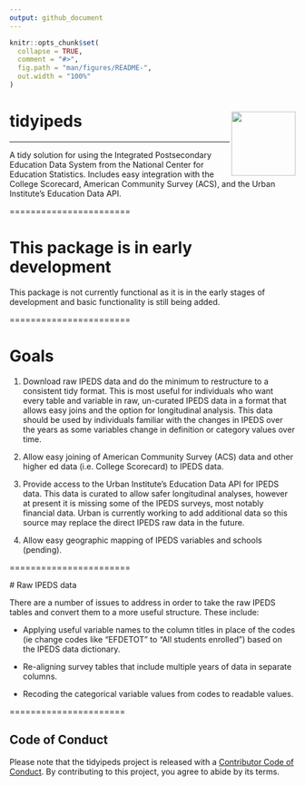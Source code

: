 ```yaml
---
output: github_document
---
```


<!-- README.md is generated from README.Rmd. Please edit that file -->

```r
knitr::opts_chunk$set(
  collapse = TRUE,
  comment = "#>",
  fig.path = "man/figures/README-",
  out.width = "100%"
)
```

# tidyipeds <img src='man/figures/logo.png' align="right" height="113" />

------------------------------------------------------------------------
  
  A tidy solution for using the Integrated Postsecondary Education Data System from the National Center for Education Statistics. Includes easy integration with the College Scorecard, American Community Survey (ACS), and the Urban Institute's Education Data API.

=======================

# This package is in early development

This package is not currently functional as it is in the early stages of development and basic functionality is still being added.

=======================

# Goals

1.  Download raw IPEDS data and do the minimum to restructure to a consistent tidy format. This is most useful for individuals who want every table and variable in raw, un-curated IPEDS data in a format that allows easy joins and the option for longitudinal analysis. This data should be used by individuals familiar with the changes in IPEDS over the years as some variables change in definition or category values over time.

2.  Allow easy joining of American Community Survey (ACS) data and other higher ed data (i.e. College Scorecard) to IPEDS data.

3.  Provide access to the Urban Institute's Education Data API for IPEDS data. This data is curated to allow safer longitudinal analyses, however at present it is missing some of the IPEDS surveys, most notably financial data. Urban is currently working to add additional data so this source may replace the direct IPEDS raw data in the future.

4.  Allow easy geographic mapping of IPEDS variables and schools (pending).

=======================
  
  # Raw IPEDS data
  
  There are a number of issues to address in order to take the raw IPEDS tables and convert them to a more useful structure. These include:
  
  -   Applying useful variable names to the column titles in place of the codes (ie change codes like "EFDETOT" to "All students enrolled") based on the IPEDS data dictionary.

-   Re-aligning survey tables that include multiple years of data in separate columns.

-   Recoding the categorical variable values from codes to readable values.


======================

## Code of Conduct

Please note that the tidyipeds project is released with a [Contributor Code of Conduct](https://contributor-covenant.org/version/2/0/CODE_OF_CONDUCT.html). By contributing to this project, you agree to abide by its terms.
